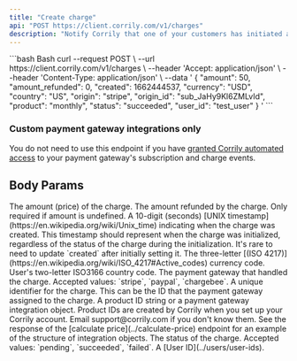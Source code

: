 ```yaml
---
title: "Create charge"
api: "POST https://client.corrily.com/v1/charges"
description: "Notify Corrily that one of your customers has initiated a one-time transaction."
---
```


<RequestExample>
```bash Bash
curl --request POST \
     --url https://client.corrily.com/v1/charges \
     --header 'Accept: application/json' \
     --header 'Content-Type: application/json' \
     --data '
{
     "amount": 50,
     "amount_refunded": 0,
     "created": 1662444537,
     "currency": "USD",
     "country": "US",
     "origin": "stripe",
     "origin_id": "sub_JaHy9Kl6ZMLvId",
     "product": "monthly",
     "status": "succeeded",
     "user_id": "test_user"
}
'
```
</RequestExample>

<Warning>
<h3>Custom payment gateway integrations only</h3>

You do not need to use this endpoint if you have [granted Corrily automated
access](../payment-gateways/integration-guide#recommended-provide-automated-access-of-subscription-and-charge-events)
to your payment gateway's subscription and charge events.

</Warning>

## Body Params

<ParamField body="amount" type="float" required>
  The amount (price) of the charge.
</ParamField>

<ParamField body="amount_refunded" type="float" default="0">
  The amount refunded by the charge. Only required if amount is undefined.
</ParamField>

<ParamField body="created" type="integer" required>
  A 10-digit (seconds) [UNIX timestamp](https://en.wikipedia.org/wiki/Unix_time)
  indicating when the charge was created. This timestamp should represent when
  the charge was initialized, regardless of the status of the charge during the
  initialization. It's rare to need to update `created` after initially setting
  it.
</ParamField>

<ParamField body="currency" type="string" required>
  The three-letter [(ISO
  4217)](https://en.wikipedia.org/wiki/ISO_4217#Active_codes) currency code.
</ParamField>

<ParamField body="country" type="string">
  User's two-letter ISO3166 country code.
</ParamField>

<ParamField body="origin" type="string" required>
  The payment gateway that handled the charge. Accepted values: `stripe`,
  `paypal`, `chargebee`.
</ParamField>

<ParamField body="origin_id" type="string" required>
  A unique identifier for the charge. This can be the ID that the payment
  gateway assigned to the charge.
</ParamField>

<ParamField body="product" type="string" required>
  A product ID string or a payment gateway integration object. Product IDs are
  created by Corrily when you set up your Corrily account. Email
  support@corrily.com if you don't know them. See the response of the [calculate
  price](../calculate-price) endpoint for an example of the structure of
  integration objects.
</ParamField>

<ParamField body="status" type="string" required>
  The status of the charge. Accepted values: `pending`, `succeeded`, `failed`.
</ParamField>

<ParamField body="user_id" type="string" required>
  A [User ID](../users/user-ids).
</ParamField>
